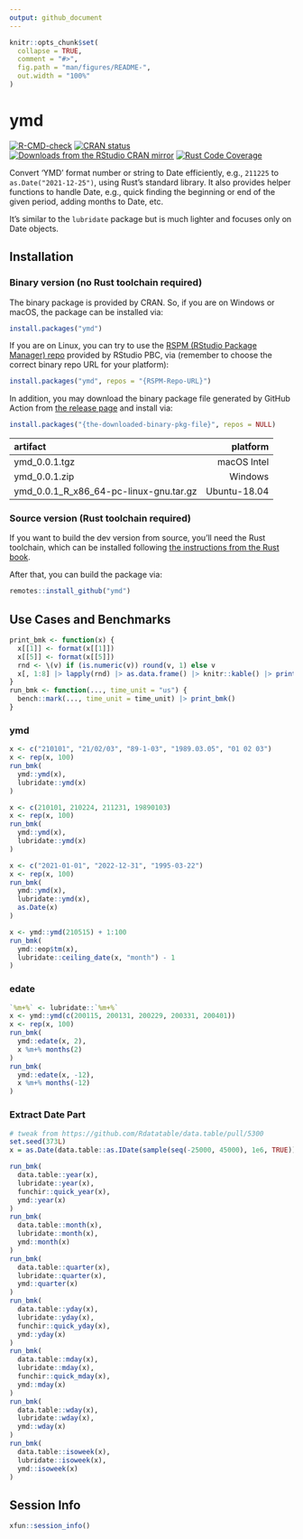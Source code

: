 ```yaml
---
output: github_document
---
```


<!-- README.md is generated from README.Rmd. Please edit that file -->

```r
knitr::opts_chunk$set(
  collapse = TRUE,
  comment = "#>",
  fig.path = "man/figures/README-",
  out.width = "100%"
)
```

# ymd

<!-- badges: start -->
[![R-CMD-check](https://github.com/shrektan/ymd/workflows/R-CMD-check/badge.svg)](https://github.com/shrektan/ymd/actions)
[![CRAN status](https://www.r-pkg.org/badges/version/ymd)](https://CRAN.R-project.org/package=ymd)
[![Downloads from the RStudio CRAN mirror](https://cranlogs.r-pkg.org/badges/ymd)](https://cran.r-project.org/package=ymd)
[![Rust Code Coverage](https://coveralls.io/repos/github/shrektan/ymd/badge.svg?branch=main)](https://coveralls.io/github/shrektan/ymd?branch=main)
<!-- badges: end -->

Convert 'YMD' format number or string to Date efficiently, e.g., `211225` to `as.Date("2021-12-25")`, using Rust's standard library.
It also provides helper functions to handle Date, e.g., quick finding the beginning or end of the given period, adding months to Date, etc.

It's similar to the `lubridate` package but is much lighter and focuses only on Date objects.

## Installation

### Binary version (no Rust toolchain required)

The binary package is provided by CRAN. So, if you are on Windows or macOS, the package can be installed via:

```r
install.packages("ymd")
```

If you are on Linux, you can try to use the [RSPM (RStudio Package Manager) repo](https://packagemanager.rstudio.com)
provided by RStudio PBC, via (remember to choose the correct binary repo URL for your platform):

```r
install.packages("ymd", repos = "{RSPM-Repo-URL}")
```

In addition, you may download the binary package file generated by GitHub Action
from [the release page](https://github.com/shrektan/ymd/releases) and install via:

```r
install.packages("{the-downloaded-binary-pkg-file}", repos = NULL)
```

| artifact                                |   platform    |
|:----------------------------------------|--------------:|
| ymd_0.0.1.tgz                           | macOS Intel   |
| ymd_0.0.1.zip                           | Windows       |
| ymd_0.0.1_R_x86_64-pc-linux-gnu.tar.gz  | Ubuntu-18.04  |


### Source version (Rust toolchain required)

If you want to build the dev version from source, you'll need the Rust toolchain, which
can be installed following [the instructions from the Rust book](https://doc.rust-lang.org/book/ch01-01-installation.html).

After that, you can build the package via:

```r
remotes::install_github("ymd")
```

## Use Cases and Benchmarks

```r
print_bmk <- function(x) {
  x[[1]] <- format(x[[1]])
  x[[5]] <- format(x[[5]])
  rnd <- \(v) if (is.numeric(v)) round(v, 1) else v
  x[, 1:8] |> lapply(rnd) |> as.data.frame() |> knitr::kable() |> print()
}
run_bmk <- function(..., time_unit = "us") {
  bench::mark(..., time_unit = time_unit) |> print_bmk()
}
```

### ymd

```r
x <- c("210101", "21/02/03", "89-1-03", "1989.03.05", "01 02 03")
x <- rep(x, 100)
run_bmk(
  ymd::ymd(x),
  lubridate::ymd(x)
)

x <- c(210101, 210224, 211231, 19890103)
x <- rep(x, 100)
run_bmk(
  ymd::ymd(x),
  lubridate::ymd(x)
)

x <- c("2021-01-01", "2022-12-31", "1995-03-22")
x <- rep(x, 100)
run_bmk(
  ymd::ymd(x),
  lubridate::ymd(x),
  as.Date(x)
)

x <- ymd::ymd(210515) + 1:100
run_bmk(
  ymd::eop$tm(x),
  lubridate::ceiling_date(x, "month") - 1
)
```

### edate

```r
`%m+%` <- lubridate::`%m+%`
x <- ymd::ymd(c(200115, 200131, 200229, 200331, 200401))
x <- rep(x, 100)
run_bmk(
  ymd::edate(x, 2),
  x %m+% months(2)
)
run_bmk(
  ymd::edate(x, -12),
  x %m+% months(-12)
)
```

### Extract Date Part

```r
# tweak from https://github.com/Rdatatable/data.table/pull/5300
set.seed(373L)
x = as.Date(data.table::as.IDate(sample(seq(-25000, 45000), 1e6, TRUE)))

run_bmk(
  data.table::year(x),
  lubridate::year(x),
  funchir::quick_year(x),
  ymd::year(x)
)
run_bmk(
  data.table::month(x),
  lubridate::month(x),
  ymd::month(x)
)
run_bmk(
  data.table::quarter(x),
  lubridate::quarter(x),
  ymd::quarter(x)
)
run_bmk(
  data.table::yday(x),
  lubridate::yday(x),
  funchir::quick_yday(x),
  ymd::yday(x)
)
run_bmk(
  data.table::mday(x),
  lubridate::mday(x),
  funchir::quick_mday(x),
  ymd::mday(x)
)
run_bmk(
  data.table::wday(x),
  lubridate::wday(x),
  ymd::wday(x)
)
run_bmk(
  data.table::isoweek(x),
  lubridate::isoweek(x),
  ymd::isoweek(x)
)
```

## Session Info

```r
xfun::session_info()
```
